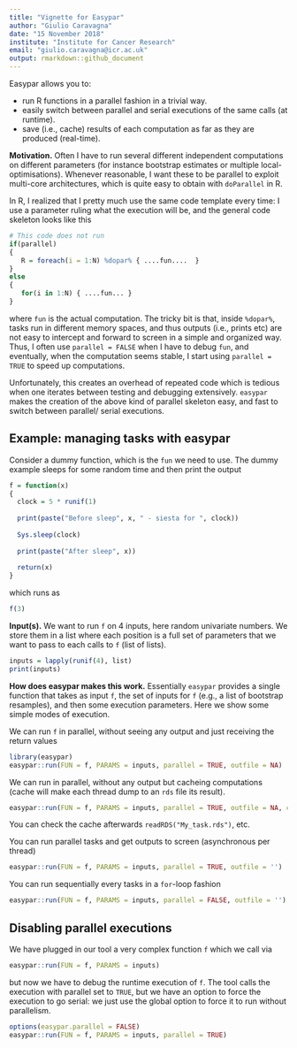 ```yaml
---
title: "Vignette for Easypar"
author: "Giulio Caravagna"
date: "15 November 2018"
institute: "Institute for Cancer Research"
email: "giulio.caravagna@icr.ac.uk"
output: rmarkdown::github_document
---
```


Easypar allows you to:

- run R functions in a parallel fashion in a trivial way.
- easily switch between parallel and serial executions of the same calls (at runtime).
- save (i.e., cache) results of each computation as far as they are produced (real-time).

**Motivation.** Often I have to run several different independent computations on different parameters (for instance bootstrap estimates or multiple local-optimisations). Whenever reasonable, I want these to be parallel to exploit multi-core architectures, which is quite easy to obtain with `doParallel` in R.

In R, I realized that I pretty much use the same code template every time: I use a parameter ruling what the execution will be, and the general code skeleton looks like this

```r
# This code does not run
if(parallel)
{
   R = foreach(i = 1:N) %dopar% { ....fun....  }
}
else
{
   for(i in 1:N) { ....fun... }
}
```
where `fun` is the actual computation. The tricky bit is that, inside `%dopar%`, tasks run in different memory spaces, and thus outputs (i.e., prints etc) are not easy to intercept and forward to screen in a simple and organized way. Thus, I often use `parallel = FALSE` when I have to debug `fun`, and eventually, when the computation seems stable, I start using `parallel = TRUE` to speed up computations.

Unfortunately, this creates an overhead of repeated code which is tedious when one iterates between testing and debugging extensively. `easypar` makes the creation of the above kind of parallel skeleton easy, and fast to switch between parallel/ serial executions.

## Example: managing tasks with easypar

Consider a dummy function, which is the `fun` we need to use. The dummy example sleeps for some random time and then print the output

```r
f = function(x) 
{
  clock = 5 * runif(1)
  
  print(paste("Before sleep", x, " - siesta for ", clock))
  
  Sys.sleep(clock)
  
  print(paste("After sleep", x))
  
  return(x)
}
```
which runs as
```r
f(3)
```

**Input(s).** We want to run `f` on 4 inputs, here random univariate numbers. We store them in a list where each position is a full set of parameters that we want to pass to each calls to `f` (list of lists).


```r
inputs = lapply(runif(4), list)
print(inputs)
```

**How does easypar makes this work.** Essentially `easypar` provides a single function that takes as input `f`, the set of inputs for `f` (e.g., a list of bootstrap resamples), and then some execution parameters. Here we show some simple modes of execution.

We can run `f` in parallel, without seeing any output and just receiving the return values 
```r
library(easypar)
easypar::run(FUN = f, PARAMS = inputs, parallel = TRUE, outfile = NA)
```

We can run in parallel, without any output but cacheing computations (cache will make each thread dump to an `rds` file its result).
```r
easypar::run(FUN = f, PARAMS = inputs, parallel = TRUE, outfile = NA, cache = "My_task.rds")
```

You can  check the cache afterwards `readRDS("My_task.rds")`, etc.

You can run parallel tasks and get outputs to screen (asynchronous per thread)
```r
easypar::run(FUN = f, PARAMS = inputs, parallel = TRUE, outfile = '')
```

You can run sequentially every tasks in a `for`-loop fashion
```r
easypar::run(FUN = f, PARAMS = inputs, parallel = FALSE, outfile = '')
```

## Disabling parallel executions

We have plugged in our tool a very complex function `f` which we call via 
```r
easypar::run(FUN = f, PARAMS = inputs)
```
but now we have to debug the runtime execution of `f`. The tool calls the execution with parallel set to `TRUE`, but we have an option to force the execution to go serial: we just use the global option to force it to run without parallelism.

```r
options(easypar.parallel = FALSE)
easypar::run(FUN = f, PARAMS = inputs, parallel = TRUE)
```


